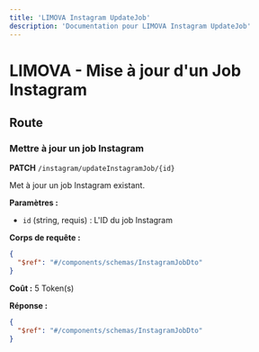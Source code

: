 ```yaml
---
title: 'LIMOVA Instagram UpdateJob'
description: 'Documentation pour LIMOVA Instagram UpdateJob'
---
```


# LIMOVA - Mise à jour d'un Job Instagram

## Route

### Mettre à jour un job Instagram
**PATCH** `/instagram/updateInstagramJob/{id}`

Met à jour un job Instagram existant.

**Paramètres :**
- `id` (string, requis) : L'ID du job Instagram

**Corps de requête :**
```json
{
  "$ref": "#/components/schemas/InstagramJobDto"
}
```

**Coût :** 5 Token(s)

**Réponse :**
```json
{
  "$ref": "#/components/schemas/InstagramJobDto"
}
``` 
